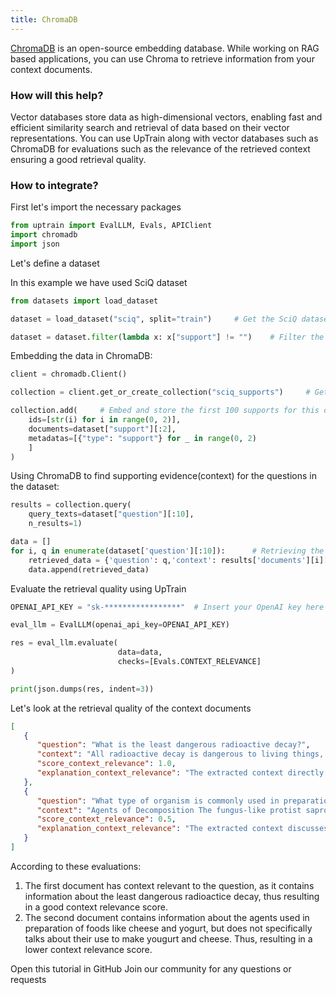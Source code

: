 ```yaml
---
title: ChromaDB
---
```

[ChromaDB](https://www.trychroma.com/) is an open-source embedding database. While working on RAG based applications, you can use Chroma to retrieve information from your context documents.

### How will this help?

Vector databases store data as high-dimensional vectors, enabling fast and efficient similarity search and retrieval of data based on their vector representations.
You can use UpTrain along with vector databases such as ChromaDB for evaluations such as the relevance of the retrieved context ensuring a good retrieval quality.

### How to integrate?

First let's import the necessary packages

```python
from uptrain import EvalLLM, Evals, APIClient
import chromadb
import json
```

Let's define a dataset

<Info>In this example we have used SciQ dataset</Info>

```python
from datasets import load_dataset

dataset = load_dataset("sciq", split="train")     # Get the SciQ dataset from HuggingFace

dataset = dataset.filter(lambda x: x["support"] != "")    # Filter the dataset to only include questions with a support
```

Embedding the data in ChromaDB:

```python
client = chromadb.Client()

collection = client.get_or_create_collection("sciq_supports")     # Get or create a new Chroma collection to store the supporting evidence.

collection.add(     # Embed and store the first 100 supports for this demo
    ids=[str(i) for i in range(0, 2)],  
    documents=dataset["support"][:2],
    metadatas=[{"type": "support"} for _ in range(0, 2)
    ]
)
```

Using ChromaDB to find supporting evidence(context) for the questions in the dataset:

```python
results = collection.query(
    query_texts=dataset["question"][:10],
    n_results=1)

data = []
for i, q in enumerate(dataset['question'][:10]):      # Retrieving the corresponding support document wrt question
    retrieved_data = {'question': q,'context': results['documents'][i][0]}
    data.append(retrieved_data)
```

Evaluate the retrieval quality using UpTrain

```python
OPENAI_API_KEY = "sk-*****************"  # Insert your OpenAI key here

eval_llm = EvalLLM(openai_api_key=OPENAI_API_KEY)

res = eval_llm.evaluate(
                        data=data,
                        checks=[Evals.CONTEXT_RELEVANCE]
)

print(json.dumps(res, indent=3))
```


Let's look at the retrieval quality of the context documents
```json
[
   {
      "question": "What is the least dangerous radioactive decay?",
      "context": "All radioactive decay is dangerous to living things, but alpha decay is the least dangerous.",
      "score_context_relevance": 1.0,
      "explanation_context_relevance": "The extracted context directly addresses the question by stating that alpha decay is the least dangerous form of radioactive decay. Therefore, the selected choice is (A)"
   },
   {
      "question": "What type of organism is commonly used in preparation of foods such as cheese and yogurt?",
      "context": "Agents of Decomposition The fungus-like protist saprobes are specialized to absorb nutrients from nonliving organic matter, such as dead organisms or their wastes. For instance, many types of oomycetes grow on dead animals or algae. Saprobic protists have the essential function of returning inorganic nutrients to the soil and water. This process allows for new plant growth, which in turn generates sustenance for other organisms along the food chain. Indeed, without saprobe species, such as protists, fungi, and bacteria, life would cease to exist as all organic carbon became \u201ctied up\u201d in dead organisms.",
      "score_context_relevance": 0.5,
      "explanation_context_relevance": "The extracted context discusses saprobe species, including protists, fungi, and bacteria, which are specialized to absorb nutrients from nonliving organic matter. While the context does not directly mention the use of these organisms in food preparation, it provides relevant information about the types of organisms involved in nutrient absorption from nonliving organic matter. Therefore, the extracted context can give some relevant answer for the given question but can't answer it completely. Hence, the selected choice is (B)"
   }
]
```

According to these evaluations:
1. The first document has context relevant to the question, as it contains information about the least dangerous radioactice decay, thus resulting in a good context relevance score.
2. The second document contains information about the agents used in preparation of foods like cheese and yogurt, but does not specifically talks about their use to make yougurt and cheese. Thus, resulting in a lower context relevance score. 

<CardGroup cols={2}>
  <Card
    title="Tutorial"
    href="https://github.com/uptrain-ai/uptrain/blob/main/examples/integrations/vector_db/chroma.ipynb"
    icon="github"
    color="#808080"
  >
    Open this tutorial in GitHub
  </Card>
  <Card
    title="Have Questions?"
    href="https://join.slack.com/t/uptraincommunity/shared_invite/zt-1yih3aojn-CEoR_gAh6PDSknhFmuaJeg"
    icon="slack"
    color="#808080"
  >
    Join our community for any questions or requests
  </Card>
</CardGroup>

